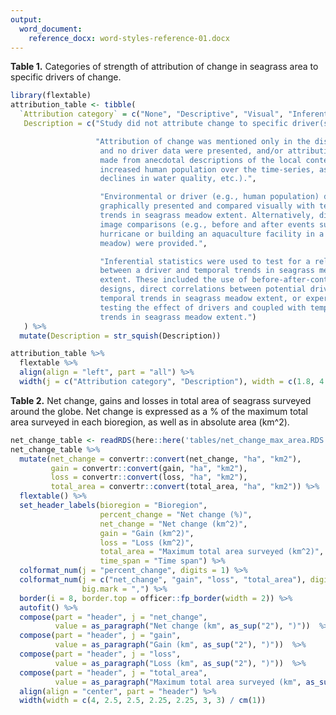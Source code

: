 ```yaml
---
output: 
  word_document: 
    reference_docx: word-styles-reference-01.docx
---
```



**Table 1.** Categories of strength of attribution of change in seagrass area to 
specific drivers of change.

```r
library(flextable)
attribution_table <- tibble(
  `Attribution category` = c("None", "Descriptive", "Visual", "Inferential"), 
   Description = c("Study did not attribute change to specific driver(s).",

                   "Attribution of change was mentioned only in the discussion 
                    and no driver data were presented, and/or attributions were 
                    made from anecdotal descriptions of the local context (e.g., 
                    increased human population over the time-series, assumed 
                    declines in water quality, etc.).", 

                    "Environmental or driver (e.g., human population) data were 
                    graphically presented and compared visually with temporal 
                    trends in seagrass meadow extent. Alternatively, direct 
                    image comparisons (e.g., before and after events such as a 
                    hurricane or building an aquaculture facility in a seagrass 
                    meadow) were provided.", 

                    "Inferential statistics were used to test for a relationship 
                    between a driver and temporal trends in seagrass meadow 
                    extent. These included the use of before-after-control-impact 
                    designs, direct correlations between potential drivers and 
                    temporal trends in seagrass meadow extent, or experiments 
                    testing the effect of drivers and coupled with temporal 
                    trends in seagrass meadow extent.")
   ) %>% 
  mutate(Description = str_squish(Description))

attribution_table %>% 
  flextable %>% 
  align(align = "left", part = "all") %>% 
  width(j = c("Attribution category", "Description"), width = c(1.8, 4.2))

```

\newpage

**Table 2.** Net change, gains and losses in total area of seagrass surveyed 
around the globe. Net change is expressed as a % of the maximum total area 
surveyed in each bioregion, as well as in absolute area (km^2).

```r
net_change_table <- readRDS(here::here('tables/net_change_max_area.RDS'))
net_change_table %>% 
  mutate(net_change = convertr::convert(net_change, "ha", "km2"), 
         gain = convertr::convert(gain, "ha", "km2"), 
         loss = convertr::convert(loss, "ha", "km2"), 
         total_area = convertr::convert(total_area, "ha", "km2")) %>%
  flextable() %>%
  set_header_labels(bioregion = "Bioregion", 
                    percent_change = "Net change (%)", 
                    net_change = "Net change (km^2)", 
                    gain = "Gain (km^2)", 
                    loss = "Loss (km^2)", 
                    total_area = "Maximum total area surveyed (km^2)", 
                    time_span = "Time span") %>% 
  colformat_num(j = "percent_change", digits = 1) %>% 
  colformat_num(j = c("net_change", "gain", "loss", "total_area"), digits = 0, 
                big.mark = ",") %>% 
  border(i = 8, border.top = officer::fp_border(width = 2)) %>% 
  autofit() %>% 
  compose(part = "header", j = "net_change", 
          value = as_paragraph("Net change (km", as_sup("2"), ")"))  %>%
  compose(part = "header", j = "gain", 
          value = as_paragraph("Gain (km", as_sup("2"), ")"))  %>%
  compose(part = "header", j = "loss", 
          value = as_paragraph("Loss (km", as_sup("2"), ")"))  %>%
  compose(part = "header", j = "total_area", 
          value = as_paragraph("Maximum total area surveyed (km", as_sup("2"), ")"))  %>%
  align(align = "center", part = "header") %>% 
  width(width = c(4, 2.5, 2.5, 2.25, 2.25, 3, 3) / cm(1))
```